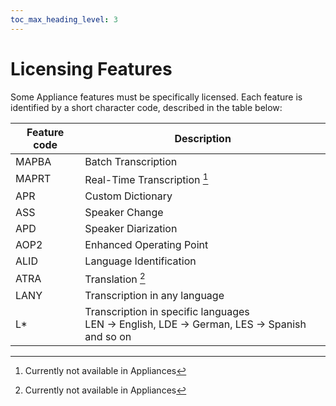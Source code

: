 ```yaml
---
toc_max_heading_level: 3
---
```


# Licensing Features

Some Appliance features must be specifically licensed. Each feature is identified by a short character code, described in the table below:

| Feature code | Description                                                                                       |
| ------------ | ------------------------------------------------------------------------------------------------- |
| MAPBA        | Batch Transcription                                                                               |
| MAPRT        | Real-Time Transcription [^1]                                                                       |
| APR          | Custom Dictionary                                                                                 |
| ASS          | Speaker Change                                                                                    |
| APD          | Speaker Diarization                                                                               |
| AOP2         | Enhanced Operating Point                                                                          |
| ALID         | Language Identification                                                                           |
| ATRA         | Translation [^1]                                                                                  |
| LANY         | Transcription in any language                                                                     |
| L\*          | Transcription in specific languages <br/> LEN -> English, LDE -> German, LES -> Spanish and so on |

[^1]: Currently not available in Appliances
